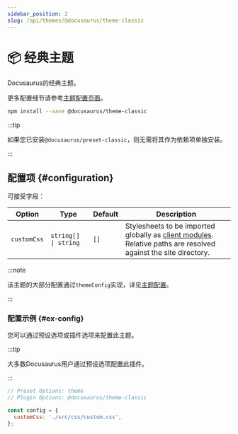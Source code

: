 ```yaml
---
sidebar_position: 2
slug: /api/themes/@docusaurus/theme-classic
---
```


# 📦 经典主题


Docusaurus的经典主题。

更多配置细节请参考[主题配置页面](theme-configuration.mdx)。

```bash npm2yarn
npm install --save @docusaurus/theme-classic
```

:::tip

如果您已安装`@docusaurus/preset-classic`，则无需将其作为依赖项单独安装。

:::

## 配置项 {#configuration}

可接受字段：

<APITable>

| Option | Type | Default | Description |
| --- | --- | --- | --- |
| `customCss` | <code>string[] \| string</code> | `[]` | Stylesheets to be imported globally as [client modules](../../advanced/client.mdx#client-modules). Relative paths are resolved against the site directory. |

</APITable>

:::note

该主题的大部分配置通过`themeConfig`实现，详见[主题配置](./theme-configuration.mdx)。

:::

### 配置示例 {#ex-config}

您可以通过预设选项或插件选项来配置此主题。

:::tip

大多数Docusaurus用户通过预设选项配置此插件。

:::

```js config-tabs
// Preset Options: theme
// Plugin Options: @docusaurus/theme-classic

const config = {
  customCss: './src/css/custom.css',
};
```